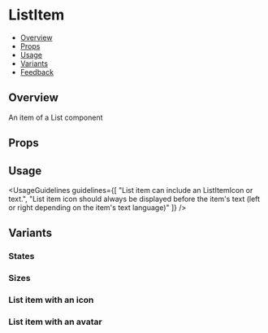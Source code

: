 
<Meta of={ListItemStories} />

# ListItem

- [Overview](#overview)
- [Props](#props)
- [Usage](#usage)
- [Variants](#variants)
- [Feedback](#feedback)

## Overview

An item of a List component

<Canvas of={ListItemStories.Overview} />

## Props

<PropsTable />

## Usage

<UsageGuidelines
  guidelines={[
    "List item can include an ListItemIcon or text.",
    "List item icon should always be displayed before the item's text (left or right depending on the item's text language)"
  ]}
/>

## Variants

### States

<Canvas of={ListItemStories.States} />

### Sizes

<Canvas of={ListItemStories.Sizes} />

### List item with an icon

<Canvas of={ListItemStories.WithIcon} />

### List item with an avatar

<Canvas of={ListItemStories.WithAvatar} />
